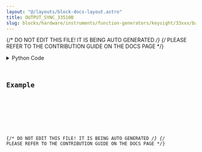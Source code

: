 ```yaml
---
layout: "@/layouts/block-docs-layout.astro"
title: OUTPUT_SYNC_33510B
slug: blocks/hardware/instruments/function-generators/keysight/33xxx/basic/output-sync-33510b
---
```


{/* DO NOT EDIT THIS FILE! IT IS BEING AUTO GENERATED */}
{/* PLEASE REFER TO THE CONTRIBUTION GUIDE ON THE DOCS PAGE */}


<PythonDocsDisplay docstring={docstring} />
<details>
<summary>Python Code</summary>



<Code code={pythonCode} lang="py" wrap theme="dracula" />

[Find this Flojoy Block on GitHub](https://github.com/flojoy-ai/blocks/blob/main/blocks/HARDWARE/INSTRUMENTS/FUNCTION_GENERATORS/KEYSIGHT/33XXX/BASIC/OUTPUT_SYNC_33510B/OUTPUT_SYNC_33510B.py)

</details>

## Example


<GetHelpWidget />


<AppDisplay app={app} blockName="OUTPUT_SYNC_33510B" client:visible />


<Example />

{/* DO NOT EDIT THIS FILE! IT IS BEING AUTO GENERATED */}
{/* PLEASE REFER TO THE CONTRIBUTION GUIDE ON THE DOCS PAGE */}
